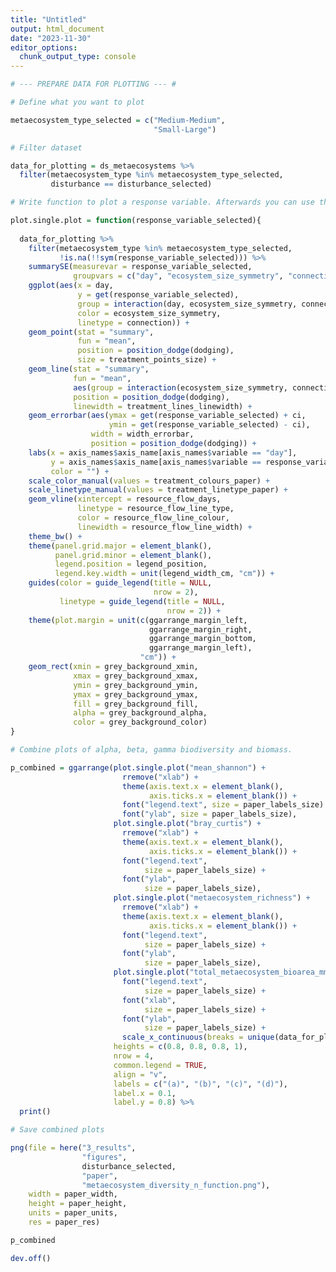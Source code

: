 ```yaml
---
title: "Untitled"
output: html_document
date: "2023-11-30"
editor_options: 
  chunk_output_type: console
---
```


```r

# --- PREPARE DATA FOR PLOTTING --- #

# Define what you want to plot

metaecosystem_type_selected = c("Medium-Medium",
                                "Small-Large")

# Filter dataset

data_for_plotting = ds_metaecosystems %>%
  filter(metaecosystem_type %in% metaecosystem_type_selected,
         disturbance == disturbance_selected)
```


```r

# Write function to plot a response variable. Afterwards you can use this function to plot alpha, beta, gamma diversity, and biomass.

plot.single.plot = function(response_variable_selected){
  
  data_for_plotting %>%
    filter(metaecosystem_type %in% metaecosystem_type_selected,
           !is.na(!!sym(response_variable_selected))) %>%
    summarySE(measurevar = response_variable_selected,
              groupvars = c("day", "ecosystem_size_symmetry", "connection")) %>%
    ggplot(aes(x = day,
               y = get(response_variable_selected),
               group = interaction(day, ecosystem_size_symmetry, connection),
               color = ecosystem_size_symmetry,
               linetype = connection)) +
    geom_point(stat = "summary",
               fun = "mean",
               position = position_dodge(dodging),
               size = treatment_points_size) +
    geom_line(stat = "summary",
              fun = "mean",
              aes(group = interaction(ecosystem_size_symmetry, connection)),
              position = position_dodge(dodging),
              linewidth = treatment_lines_linewidth) +
    geom_errorbar(aes(ymax = get(response_variable_selected) + ci,
                      ymin = get(response_variable_selected) - ci),
                  width = width_errorbar,
                  position = position_dodge(dodging)) +
    labs(x = axis_names$axis_name[axis_names$variable == "day"],
         y = axis_names$axis_name[axis_names$variable == response_variable_selected],
         color = "") +
    scale_color_manual(values = treatment_colours_paper) +
    scale_linetype_manual(values = treatment_linetype_paper) +
    geom_vline(xintercept = resource_flow_days,
               linetype = resource_flow_line_type,
               color = resource_flow_line_colour,
               linewidth = resource_flow_line_width) +
    theme_bw() +
    theme(panel.grid.major = element_blank(),
          panel.grid.minor = element_blank(),
          legend.position = legend_position,
          legend.key.width = unit(legend_width_cm, "cm")) +
    guides(color = guide_legend(title = NULL,
                                nrow = 2),
           linetype = guide_legend(title = NULL,
                                   nrow = 2)) +
    theme(plot.margin = unit(c(ggarrange_margin_left,
                               ggarrange_margin_right,
                               ggarrange_margin_bottom,
                               ggarrange_margin_left),
                             "cm")) +
    geom_rect(xmin = grey_background_xmin, 
              xmax = grey_background_xmax,
              ymin = grey_background_ymin, 
              ymax = grey_background_ymax, 
              fill = grey_background_fill, 
              alpha = grey_background_alpha,
              color = grey_background_color)
}
```

```r

# Combine plots of alpha, beta, gamma biodiversity and biomass.

p_combined = ggarrange(plot.single.plot("mean_shannon") +
                         rremove("xlab") +
                         theme(axis.text.x = element_blank(),
                               axis.ticks.x = element_blank()) +
                         font("legend.text", size = paper_labels_size) +
                         font("ylab", size = paper_labels_size),
                       plot.single.plot("bray_curtis") +
                         rremove("xlab") +
                         theme(axis.text.x = element_blank(),
                               axis.ticks.x = element_blank()) +
                         font("legend.text", 
                              size = paper_labels_size) +
                         font("ylab", 
                              size = paper_labels_size),
                       plot.single.plot("metaecosystem_richness") +
                         rremove("xlab") +
                         theme(axis.text.x = element_blank(),
                               axis.ticks.x = element_blank()) +
                         font("legend.text", 
                              size = paper_labels_size) +
                         font("ylab", 
                              size = paper_labels_size),
                       plot.single.plot("total_metaecosystem_bioarea_mm2") +
                         font("legend.text", 
                              size = paper_labels_size) +
                         font("xlab", 
                              size = paper_labels_size) +
                         font("ylab", 
                              size = paper_labels_size) +
                         scale_x_continuous(breaks = unique(data_for_plotting$day)),
                       heights = c(0.8, 0.8, 0.8, 1),
                       nrow = 4,
                       common.legend = TRUE,
                       align = "v",
                       labels = c("(a)", "(b)", "(c)", "(d)"),
                       label.x = 0.1,
                       label.y = 0.8) %>%
  print()
```

```r

# Save combined plots

png(file = here("3_results", 
                "figures", 
                disturbance_selected, 
                "paper", 
                "metaecosystem_diversity_n_function.png"),
    width = paper_width,
    height = paper_height,
    units = paper_units,
    res = paper_res)

p_combined

dev.off()
```
